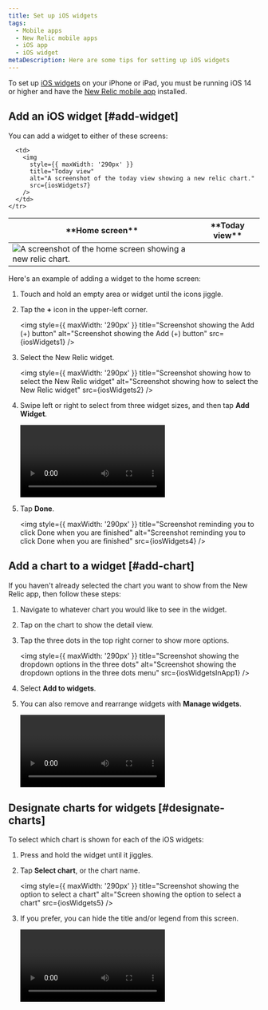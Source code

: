 ```yaml
---
title: Set up iOS widgets
tags:
  - Mobile apps
  - New Relic mobile apps
  - iOS app
  - iOS widget
metaDescription: Here are some tips for setting up iOS widgets
---
```









To set up [iOS widgets](https://support.apple.com/en-us/HT207122) on your iPhone or iPad, you must be running iOS 14 or higher and have the [New Relic mobile app](install-newrelic-ios-mobile-app) installed.

## Add an iOS widget [#add-widget]

You can add a widget to either of these screens:

<table>
  <thead>
    <tr>
      <th>
        **Home screen**
      </th>
      <th>
        **Today view**
      </th>
    </tr>
  </thead>
  <tbody>
    <tr>
      <td>
        <img
          style={{ maxWidth: '290px' }}
          title="Home screen"
          alt="A screenshot of the home screen showing a new relic chart."
          src={iosWidgets6}
        />
      </td>

      <td>
        <img
          style={{ maxWidth: '290px' }}
          title="Today view"
          alt="A screenshot of the today view showing a new relic chart."
          src={iosWidgets7}
        />
      </td>
    </tr>
  </tbody>
</table>

Here's an example of adding a widget to the home screen:

1. Touch and hold an empty area or widget until the icons jiggle.
2. Tap the **+** icon in the upper-left corner.

    <img
      style={{ maxWidth: '290px' }}
      title="Screenshot showing the Add (+) button"
      alt="Screenshot showing the Add (+) button"
      src={iosWidgets1}
    />

3. Select the New Relic widget.

    <img
      style={{ maxWidth: '290px' }}
      title="Screenshot showing how to select the New Relic widget"
      alt="Screenshot showing how to select the New Relic widget"
      src={iosWidgets2}
    />

4. Swipe left or right to select from three widget sizes, and then tap **Add Widget**.

    <Video
      type="wistia"
      id="qyk74p7j56"
      vertical
      width='290px'
    />

5. Tap **Done**.

    <img
      style={{ maxWidth: '290px' }}
      title="Screenshot reminding you to click Done when you are finished"
      alt="Screenshot reminding you to click Done when you are finished"
      src={iosWidgets4}
    />

## Add a chart to a widget [#add-chart]

If you haven't already selected the chart you want to show from the New Relic app, then follow these steps:

1. Navigate to whatever chart you would like to see in the widget.
2. Tap on the chart to show the detail view.
3. Tap the three dots in the top right corner to show more options.

    <img
      style={{ maxWidth: '290px' }}
      title="Screenshot showing the dropdown options in the three dots"
      alt="Screenshot showing the dropdown options in the three dots menu"
      src={iosWidgetsInApp1}
    />

4. Select **Add to widgets**.
5. You can also remove and rearrange widgets with **Manage widgets**.

    <Video
      type="wistia"
      id="7dd2al2g8w"
      vertical
      width='290px'
    />

## Designate charts for widgets [#designate-charts]

To select which chart is shown for each of the iOS widgets:

1. Press and hold the widget until it jiggles.
2. Tap **Select chart**, or the chart name.

    <img
      style={{ maxWidth: '290px' }}
      title="Screenshot showing the option to select a chart"
      alt="Screen showing the option to select a chart"
      src={iosWidgets5}
    />

3. If you prefer, you can hide the title and/or legend from this screen.

    <Video
      type="wistia"
      id="jsh48c18dq"
      vertical
      width='290px'
    />
